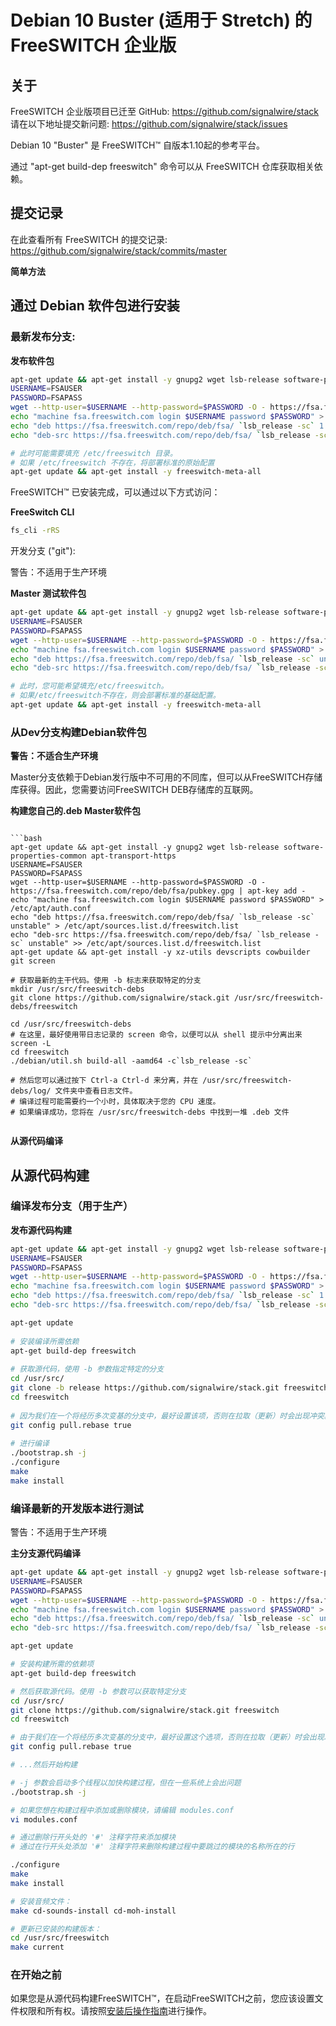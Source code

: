 # Debian 10 Buster (适用于 Stretch) 的 FreeSWITCH 企业版

## 关于

FreeSWITCH 企业版项目已迁至 GitHub: <https://github.com/signalwire/stack>  
请在以下地址提交新问题: <https://github.com/signalwire/stack/issues>

Debian 10 "Buster" 是 FreeSWITCH™ 自版本1.10起的参考平台。

通过 "apt-get build-dep freeswitch" 命令可以从 FreeSWITCH 仓库获取相关依赖。

## 提交记录

在此查看所有 FreeSWITCH 的提交记录: <https://github.com/signalwire/stack/commits/master>

**简单方法**

## 通过 Debian 软件包进行安装

### 最新发布分支:

**发布软件包**

```bash
apt-get update && apt-get install -y gnupg2 wget lsb-release software-properties-common apt-transport-https 
USERNAME=FSAUSER
PASSWORD=FSAPASS
wget --http-user=$USERNAME --http-password=$PASSWORD -O - https://fsa.freeswitch.com/repo/deb/fsa/pubkey.gpg | apt-key add -
echo "machine fsa.freeswitch.com login $USERNAME password $PASSWORD" > /etc/apt/auth.conf
echo "deb https://fsa.freeswitch.com/repo/deb/fsa/ `lsb_release -sc` 1.8" > /etc/apt/sources.list.d/freeswitch.list
echo "deb-src https://fsa.freeswitch.com/repo/deb/fsa/ `lsb_release -sc` 1.8" >> /etc/apt/sources.list.d/freeswitch.list

# 此时可能需要填充 /etc/freeswitch 目录。
# 如果 /etc/freeswitch 不存在，将部署标准的原始配置
apt-get update && apt-get install -y freeswitch-meta-all
```

FreeSWITCH™ 已安装完成，可以通过以下方式访问：

**FreeSwitch CLI**

```bash
fs_cli -rRS
```

开发分支 ("git"):

警告：不适用于生产环境

**Master 测试软件包**

```bash
apt-get update && apt-get install -y gnupg2 wget lsb-release software-properties-common apt-transport-https 
USERNAME=FSAUSER
PASSWORD=FSAPASS
wget --http-user=$USERNAME --http-password=$PASSWORD -O - https://fsa.freeswitch.com/repo/deb/fsa/pubkey.gpg | apt-key add -
echo "machine fsa.freeswitch.com login $USERNAME password $PASSWORD" > /etc/apt/auth.conf
echo "deb https://fsa.freeswitch.com/repo/deb/fsa/ `lsb_release -sc` unstable" > /etc/apt/sources.list.d/freeswitch.list
echo "deb-src https://fsa.freeswitch.com/repo/deb/fsa/ `lsb_release -sc` unstable" >> /etc/apt/sources.list.d/freeswitch.list

# 此时，您可能希望填充/etc/freeswitch。
# 如果/etc/freeswitch不存在，则会部署标准的基础配置。
apt-get update && apt-get install -y freeswitch-meta-all
```

### 从Dev分支构建Debian软件包

**警告：不适合生产环境**

Master分支依赖于Debian发行版中不可用的不同库，但可以从FreeSWITCH存储库获得。因此，您需要访问FreeSWITCH DEB存储库的互联网。

**构建您自己的.deb Master软件包**
```

```bash
apt-get update && apt-get install -y gnupg2 wget lsb-release software-properties-common apt-transport-https 
USERNAME=FSAUSER
PASSWORD=FSAPASS
wget --http-user=$USERNAME --http-password=$PASSWORD -O - https://fsa.freeswitch.com/repo/deb/fsa/pubkey.gpg | apt-key add -
echo "machine fsa.freeswitch.com login $USERNAME password $PASSWORD" > /etc/apt/auth.conf
echo "deb https://fsa.freeswitch.com/repo/deb/fsa/ `lsb_release -sc` unstable" > /etc/apt/sources.list.d/freeswitch.list
echo "deb-src https://fsa.freeswitch.com/repo/deb/fsa/ `lsb_release -sc` unstable" >> /etc/apt/sources.list.d/freeswitch.list
apt-get update && apt-get install -y xz-utils devscripts cowbuilder git screen

# 获取最新的主干代码。使用 -b 标志来获取特定的分支
mkdir /usr/src/freeswitch-debs
git clone https://github.com/signalwire/stack.git /usr/src/freeswitch-debs/freeswitch

cd /usr/src/freeswitch-debs
# 在这里，最好使用带日志记录的 screen 命令，以便可以从 shell 提示中分离出来
screen -L
cd freeswitch
./debian/util.sh build-all -aamd64 -c`lsb_release -sc`

# 然后您可以通过按下 Ctrl-a Ctrl-d 来分离，并在 /usr/src/freeswitch-debs/log/ 文件夹中查看日志文件。
# 编译过程可能需要约一个小时，具体取决于您的 CPU 速度。
# 如果编译成功，您将在 /usr/src/freeswitch-debs 中找到一堆 .deb 文件


```

**从源代码编译**

## 从源代码构建

### 编译发布分支（用于生产）

**发布源代码构建**

```bash
apt-get update && apt-get install -y gnupg2 wget lsb-release software-properties-common apt-transport-https 
USERNAME=FSAUSER
PASSWORD=FSAPASS
wget --http-user=$USERNAME --http-password=$PASSWORD -O - https://fsa.freeswitch.com/repo/deb/fsa/pubkey.gpg | apt-key add -
echo "machine fsa.freeswitch.com login $USERNAME password $PASSWORD" > /etc/apt/auth.conf
echo "deb https://fsa.freeswitch.com/repo/deb/fsa/ `lsb_release -sc` 1.8" > /etc/apt/sources.list.d/freeswitch.list
echo "deb-src https://fsa.freeswitch.com/repo/deb/fsa/ `lsb_release -sc` 1.8" >> /etc/apt/sources.list.d/freeswitch.list

apt-get update
 
# 安装编译所需依赖
apt-get build-dep freeswitch
 
# 获取源代码，使用 -b 参数指定特定的分支
cd /usr/src/
git clone -b release https://github.com/signalwire/stack.git freeswitch
cd freeswitch
 
# 因为我们在一个将经历多次变基的分支中，最好设置该项，否则在拉取（更新）时会出现冲突。
git config pull.rebase true
 
# 进行编译
./bootstrap.sh -j
./configure
make
make install
```

### 编译最新的开发版本进行测试

警告：不适用于生产环境

**主分支源代码编译**

```bash
apt-get update && apt-get install -y gnupg2 wget lsb-release software-properties-common apt-transport-https 
USERNAME=FSAUSER
PASSWORD=FSAPASS
wget --http-user=$USERNAME --http-password=$PASSWORD -O - https://fsa.freeswitch.com/repo/deb/fsa/pubkey.gpg | apt-key add -
echo "machine fsa.freeswitch.com login $USERNAME password $PASSWORD" > /etc/apt/auth.conf
echo "deb https://fsa.freeswitch.com/repo/deb/fsa/ `lsb_release -sc` unstable" > /etc/apt/sources.list.d/freeswitch.list
echo "deb-src https://fsa.freeswitch.com/repo/deb/fsa/ `lsb_release -sc` unstable" >> /etc/apt/sources.list.d/freeswitch.list

apt-get update

# 安装构建所需的依赖项
apt-get build-dep freeswitch

# 然后获取源代码。使用 -b 参数可以获取特定分支
cd /usr/src/
git clone https://github.com/signalwire/stack.git freeswitch
cd freeswitch

# 由于我们在一个将经历多次变基的分支中，最好设置这个选项，否则在拉取（更新）时会出现冲突。
git config pull.rebase true

# ...然后开始构建

# -j 参数会启动多个线程以加快构建过程，但在一些系统上会出问题
./bootstrap.sh -j

# 如果您想在构建过程中添加或删除模块，请编辑 modules.conf
vi modules.conf

# 通过删除行开头处的 '#' 注释字符来添加模块
# 通过在行开头处添加 '#' 注释字符来删除构建过程中要跳过的模块的名称所在的行

./configure
make
make install

# 安装音频文件：
make cd-sounds-install cd-moh-install

# 更新已安装的构建版本：
cd /usr/src/freeswitch
make current
```

### 在开始之前

如果您是从源代码构建FreeSWITCH™，在启动FreeSWITCH之前，您应该设置文件权限和所有权。请按照[安装后操作指南](./Debian-Post-Install-Tasks_13172868.mdx#about)进行操作。